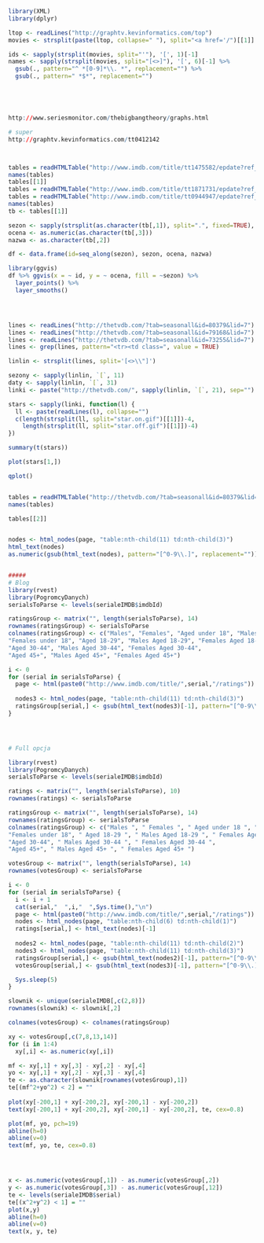 ```r
library(XML)
library(dplyr)

ltop <- readLines("http://graphtv.kevinformatics.com/top")
movies <- strsplit(paste(ltop, collapse=" "), split="<a href='/")[[1]]

ids <- sapply(strsplit(movies, split="'"), '[', 1)[-1]
names <- sapply(strsplit(movies, split="[<>]"), '[', 6)[-1] %>%
  gsub(., pattern="^ *[0-9]*\\. *", replacement="") %>%
  gsub(., pattern=" *$*", replacement="")





http://www.seriesmonitor.com/thebigbangtheory/graphs.html

# super
http://graphtv.kevinformatics.com/tt0412142



tables = readHTMLTable("http://www.imdb.com/title/tt1475582/epdate?ref_=ttep_ql_4")
names(tables)
tables[[1]]
tables = readHTMLTable("http://www.imdb.com/title/tt1871731/epdate?ref_=ttep_ql_4")
tables = readHTMLTable("http://www.imdb.com/title/tt0944947/epdate?ref_=ttep_ql_4")
names(tables)
tb <- tables[[1]]

sezon <- sapply(strsplit(as.character(tb[,1]), split=".", fixed=TRUE), `[`, 1)
ocena <- as.numeric(as.character(tb[,3]))
nazwa <- as.character(tb[,2])

df <- data.frame(id=seq_along(sezon), sezon, ocena, nazwa)

library(ggvis)
df %>% ggvis(x = ~ id, y = ~ ocena, fill = ~sezon) %>%
  layer_points() %>%
  layer_smooths()




lines <- readLines("http://thetvdb.com/?tab=seasonall&id=80379&lid=7")
lines <- readLines("http://thetvdb.com/?tab=seasonall&id=79168&lid=7")
lines <- readLines("http://thetvdb.com/?tab=seasonall&id=73255&lid=7")
lines <- grep(lines, pattern="<tr><td class=", value = TRUE)

linlin <- strsplit(lines, split='[<>\\"]')

sezony <- sapply(linlin, `[`, 11)
daty <- sapply(linlin, `[`, 31)
linki <- paste("http://thetvdb.com/", sapply(linlin, `[`, 21), sep="")

stars <- sapply(linki, function(l) {
  ll <- paste(readLines(l), collapse="")
  c(length(strsplit(ll, split="star.on.gif")[[1]])-4,
    length(strsplit(ll, split="star.off.gif")[[1]])-4)
})

summary(t(stars))

plot(stars[1,])

qplot()


tables = readHTMLTable("http://thetvdb.com/?tab=seasonall&id=80379&lid=7")
names(tables)

tables[[2]] 


nodes <- html_nodes(page, "table:nth-child(11) td:nth-child(3)")
html_text(nodes)
as.numeric(gsub(html_text(nodes), pattern="[^0-9\\.]", replacement=""))


#####
# Blog
library(rvest)
library(PogromcyDanych)
serialsToParse <- levels(serialeIMDB$imdbId)

ratingsGroup <- matrix("", length(serialsToParse), 14)
rownames(ratingsGroup) <- serialsToParse
colnames(ratingsGroup) <- c("Males", "Females", "Aged under 18", "Males under 18", 
"Females under 18", "Aged 18-29", "Males Aged 18-29", "Females Aged 18-29", 
"Aged 30-44", "Males Aged 30-44", "Females Aged 30-44", 
"Aged 45+", "Males Aged 45+", "Females Aged 45+")

i <- 0
for (serial in serialsToParse) {
  page <- html(paste0("http://www.imdb.com/title/",serial,"/ratings")) 
  
  nodes3 <- html_nodes(page, "table:nth-child(11) td:nth-child(3)")
  ratingsGroup[serial,] <- gsub(html_text(nodes3)[-1], pattern="[^0-9\\.]", replacement="")[1:14]
}




# Full opcja

library(rvest)
library(PogromcyDanych)
serialsToParse <- levels(serialeIMDB$imdbId)

ratings <- matrix("", length(serialsToParse), 10)
rownames(ratings) <- serialsToParse

ratingsGroup <- matrix("", length(serialsToParse), 14)
rownames(ratingsGroup) <- serialsToParse
colnames(ratingsGroup) <- c("Males ", " Females ", " Aged under 18 ", " Males under 18 ", 
"Females under 18", " Aged 18-29 ", " Males Aged 18-29 ", " Females Aged 18-29 ", 
"Aged 30-44", " Males Aged 30-44 ", " Females Aged 30-44 ", 
"Aged 45+", " Males Aged 45+ ", " Females Aged 45+ ")

votesGroup <- matrix("", length(serialsToParse), 14)
rownames(votesGroup) <- serialsToParse

i <- 0
for (serial in serialsToParse) {
  i <- i + 1
  cat(serial,"  ",i,"  ",Sys.time(),"\n")
  page <- html(paste0("http://www.imdb.com/title/",serial,"/ratings")) 
  nodes <- html_nodes(page, "table:nth-child(6) td:nth-child(1)")
  ratings[serial,] <- html_text(nodes)[-1]
  
  nodes2 <- html_nodes(page, "table:nth-child(11) td:nth-child(2)")
  nodes3 <- html_nodes(page, "table:nth-child(11) td:nth-child(3)")
  ratingsGroup[serial,] <- gsub(html_text(nodes2)[-1], pattern="[^0-9\\.]", replacement="")[1:14]
  votesGroup[serial,] <- gsub(html_text(nodes3)[-1], pattern="[^0-9\\.]", replacement="")[1:14]

  Sys.sleep(5)
}

slownik <- unique(serialeIMDB[,c(2,8)])
rownames(slownik) <- slownik[,2]

colnames(votesGroup) <- colnames(ratingsGroup)

xy <- votesGroup[,c(7,8,13,14)]
for (i in 1:4)
  xy[,i] <- as.numeric(xy[,i])

mf <- xy[,1] + xy[,3] - xy[,2] - xy[,4]
yo <- xy[,1] + xy[,2] - xy[,3] - xy[,4]
te <- as.character(slownik[rownames(votesGroup),1])
te[(mf^2+yo^2) < 2] = ""
  
plot(xy[-200,1] + xy[-200,2], xy[-200,1] - xy[-200,2])
text(xy[-200,1] + xy[-200,2], xy[-200,1] - xy[-200,2], te, cex=0.8)

plot(mf, yo, pch=19)
abline(h=0)
abline(v=0)
text(mf, yo, te, cex=0.8)




x <- as.numeric(votesGroup[,1]) - as.numeric(votesGroup[,2])
y <- as.numeric(votesGroup[,3]) - as.numeric(votesGroup[,12])
te <- levels(serialeIMDB$serial)
te[(x^2+y^2) < 1] = ""
plot(x,y)
abline(h=0)
abline(v=0)
text(x, y, te)

```
